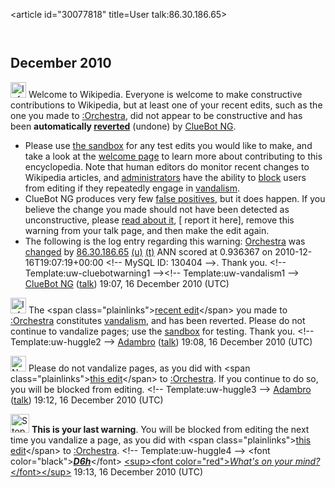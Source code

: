 <article id="30077818" title=User talk:86.30.186.65>
	<talkpage id="30077818" title="User talk:86.30.186.65">


== December 2010 ==
[[Image:Information.svg|left|25px|alt=|link=]] Welcome to Wikipedia. Everyone is welcome to make constructive contributions to Wikipedia, but at least one of your recent edits, such as the one you made to [[:Orchestra]], did not appear to be constructive and has been '''automatically [[Help:Reverting|reverted]]''' (undone) by [[User:ClueBot NG|ClueBot NG]]. 
* Please use [[Wikipedia:Sandbox|the sandbox]] for any test edits you would like to make, and take a look at the [[Wikipedia:Introduction|welcome page]] to learn more about contributing to this encyclopedia. Note that human editors do monitor recent changes to Wikipedia articles, and [[WP:ADMINS|administrators]] have the ability to [[WP:BLOCK|block]] users from editing if they repeatedly engage in [[WP:vandalism|vandalism]].
* ClueBot NG produces very few [[User:ClueBot NG#Information About False Positives|false positives]], but it does happen. If you believe the change you made should not have been detected as unconstructive, please [[User:ClueBot NG#Information About False Positives|read about it]], [{{User:ClueBot NG/Warnings/FPReport|130404}} report it here], remove this warning from your talk page, and then make the edit again. 
* The following is the log entry regarding this warning: [[Orchestra]] was [http://en.wikipedia.org/w/index.php?title=Orchestra&amp;diff=402733080&amp;oldid=402285395 changed] by [[Special:Contributions/86.30.186.65|86.30.186.65]] [[User:86.30.186.65|(u)]] [[User talk:86.30.186.65|(t)]] ANN scored at 0.936367 on 2010-12-16T19:07:19+00:00 &lt;!-- MySQL ID: 130404 --&gt;. Thank you. &lt;!-- Template:uw-cluebotwarning1 --&gt;&lt;!-- Template:uw-vandalism1 --&gt; [[User:ClueBot NG|ClueBot NG]] ([[User talk:ClueBot NG|talk]]) 19:07, 16 December 2010 (UTC)

[[Image:Information.png|25px|alt=|link=]] The &lt;span class=&quot;plainlinks&quot;&gt;[http://en.wikipedia.org/wiki/Orchestra?diff=402733226 recent edit]&lt;/span&gt; you made to [[:Orchestra]] constitutes [[Wikipedia:Vandalism|vandalism]], and has been reverted. Please do not continue to vandalize pages; use the [[Wikipedia:Sandbox|sandbox]] for testing. Thank you. &lt;!-- Template:uw-huggle2 --&gt; [[User:Adambro|Adambro]] ([[User talk:Adambro|talk]]) 19:08, 16 December 2010 (UTC)

[[Image:Nuvola apps important.svg|25px|alt=|link=]] Please do not vandalize pages, as you did with &lt;span class=&quot;plainlinks&quot;&gt;[http://en.wikipedia.org/wiki/Orchestra?diff=402733754 this edit]&lt;/span&gt; to [[:Orchestra]]. If you continue to do so, you will be blocked from editing. &lt;!-- Template:uw-huggle3 --&gt; [[User:Adambro|Adambro]] ([[User talk:Adambro|talk]]) 19:12, 16 December 2010 (UTC)

[[Image:Stop hand nuvola.svg|30px|alt=|link=]] '''This is your last warning'''. You will be blocked from editing the next time you vandalize a page, as you did with &lt;span class=&quot;plainlinks&quot;&gt;[http://en.wikipedia.org/wiki/Orchestra?diff=402733754 this edit]&lt;/span&gt; to [[:Orchestra]]. &lt;!-- Template:uw-huggle4 --&gt; &lt;font color=&quot;black&quot;&gt;[[User:Dan6hell66|'''''D6h''''']]&lt;/font&gt; [[User talk:Dan6hell66|&lt;sup&gt;&lt;font color=&quot;red&quot;&gt;''What's on your mind?''&lt;/font&gt;&lt;/sup&gt;]] 19:13, 16 December 2010 (UTC)
	</talkpage>
</article>